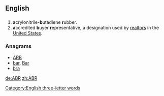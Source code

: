 ==English==

==={{initialism}}===
{{en-initialism}}

# '''a'''crylonitrile-'''b'''utadiene '''r'''ubber.
# '''a'''ccredited '''b'''uyer '''r'''epresentative, a designation used by [[realtor]]s in the [[United States]].

===Anagrams===
* [[ARB#English|ARB]]
* [[bar#English|bar]], [[Bar#English|Bar]]
* [[bra#English|bra]]

[[Category:English three-letter words]]

[[de:ABR]]
[[zh:ABR]]